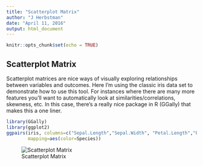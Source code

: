 ```yaml
---
title: "Scatterplot Matrix"
author: "J Herbstman"
date: "April 11, 2016"
output: html_document
---
```


```r
knitr::opts_chunk$set(echo = TRUE)
```

## Scatterplot Matrix

Scatterplot matrices are nice ways of visually exploring relationships between variables and outcomes. Here I'm using the classic iris data set to demonstrate how to use this tool. For instances where there are many more features you'll want to automatically look at similarities/correlations, skewness, etc. In this case, there's a really nice package in R (GGally) that makes this a one liner.  


```r
library(GGally)
library(ggplot2)
ggpairs(iris, columns=c("Sepal.Length","Sepal.Width", "Petal.Length","Petal.Width"),
        mapping=aes(color=Species))
```
![Scatterplot Matrix](figures/Scattermat.png)
